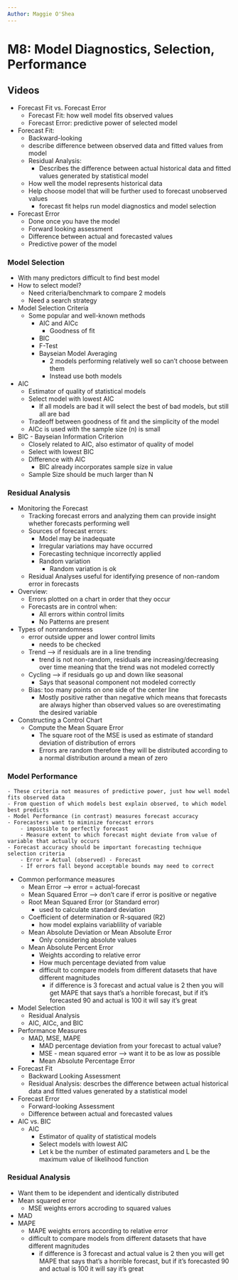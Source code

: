 ```yaml
---
Author: Maggie O'Shea
---
```


# M8: Model Diagnostics, Selection, Performance

## Videos 

  - Forecast Fit vs. Forecast Error
      - Forecast Fit: how well model fits observed values
      - Forecast Error: predictive power of selected model 
  - Forecast Fit: 
      - Backward-looking
      - describe difference between observed data and fitted values from model 
      - Residual Analysis: 
          - Describes the difference between actual historical data and fitted values generated by statistical model 
      - How well the model represents historical data
      - Help choose model that will be further used to forecast unobserved values 
          - forecast fit helps run model diagnostics and model selection 
  - Forecast Error
      - Done once you have the model 
      - Forward looking assessment
      - Difference between actual and forecasted values
      - Predictive power of the model 
      
### Model Selection 
  - With many predictors difficult to find best model 
  - How to select model?
      - Need criteria/benchmark to compare 2 models
      - Need a search strategy
  - Model Selection Criteria 
      - Some popular and well-known methods
          - AIC and AICc
              - Goodness of fit
          - BIC
          - F-Test
        - Bayseian Model Averaging
            - 2 models performing relatively well so can't choose between them
            - Instead use both models 
  - AIC
      - Estimator of quality of statistical models
      - Select model with lowest AIC
          - If all models are bad it will select the best of bad models, but still all are bad
      - Tradeoff between goodness of fit and the simplicity of the model 
      - AICc is used with the sample size (n) is small
  - BIC - Bayseian Information Criterion
      - Closely related to AIC, also estimator of quality of model 
      - Select with lowest BIC
      - Difference with AIC
          - BIC already incorporates sample size in value 
      - Sample Size should be much larger than N
      
### Residual Analysis 
  - Monitoring the Forecast
      - Tracking forecast errors and analyzing them can provide insight whether forecasts performing well
      - Sources of forecast errors:
          - Model may be inadequate
          - Irregular variations may have occurred
          - Forecasting technique incorrectly applied
          - Random variation 
              - Random variation is ok 
      - Residual Analyses useful for identifying presence of non-random error in forecasts 
  - Overview: 
      - Errors plotted on a chart in order that they occur
      - Forecasts are in control when: 
          - All errors within control limits
          - No Patterns are present 
  - Types of nonrandomness
      - error outside upper and lower control limits 
          - needs to be checked
      - Trend --> if residuals are in a line trending 
          - trend is not non-random, residuals are increasing/decreasing over time meaning that the trend was not modeled correctly
      - Cycling --> if residuals go up and down like seasonal 
          - Says that seasonal component not modeled correctly
      - Bias: too many points on one side of the center line
          - Mostly positive rather than negative which means that forecasts are always higher than observed values so are overestimating the desired variable 
  - Constructing a Control Chart
      - Compute the Mean Square Error
          - The square root of the MSE is used as estimate of standard deviation of distribution of errors
          - Errors are random therefore they will be distributed according to a normal distribution around a mean of zero 

### Model Performance
    - These criteria not measures of predictive power, just how well model fits observed data
    - From question of which models best explain observed, to which model best predicts
    - Model Performance (in contrast) measures forecast accuracy
    - Forecasters want to miminize forecast errors
        - impossible to perfectly forecast
        - Measure extent to which forecast might deviate from value of variable that actually occurs
    - Forecast accuracy should be important forecasting technique selection criteria 
        - Error = Actual (observed) - Forecast
        - If errors fall beyond acceptable bounds may need to correct
  - Common performance measures
      - Mean Error --> error = actual-forecast
      - Mean Squared Error --> don't care if error is positive or negative
      - Root Mean Squared Error (or Standard error) 
          - used to calculate standard deviation 
      - Coefficient of determination or R-squared (R2) 
          - how model explains variablility of variable
      - Mean Absolute Deviation or Mean Absolute Error 
          - Only considering absolute values
      - Mean Absolute Percent Error
          - Weights according to relative error
          - How much percentage deviated from value 
          - difficult to compare models from different datasets that have different magnitudes 
              - if difference is 3 forecast and actual value is 2 then you will get MAPE that says that's a horrible forecast, but if it's forecasted 90 and actual is 100 it will say it's great

        
        
        
  - Model Selection
      - Residual Analysis
      - AIC, AICc, and BIC
  - Performance Measures
      - MAD, MSE, MAPE
          - MAD percentage deviation from your forecast to actual value?
          - MSE - mean squared error --> want it to be as low as possible
          - Mean Absolute Percentage Error 
  - Forecast Fit
      - Backward Looking Assessment
      - Residual Analysis: descrbes the difference between actual historical data and fitted values generated by a statistical model 
  - Forecast Error
      - Forward-looking Assessment
      - Difference between actual and forecasted values 
  - AIC vs. BIC
      - AIC
          - Estimator of quality of statistical models
          - Select models with lowest AIC
          - Let k be the number of estimated parameters and L be the maximum value of likelihood function 
          
### Residual Analysis 
  - Want them to be idependent and identically distributed 
  - Mean squared error
      - MSE weights errors accroding to squared values
  - MAD
  - MAPE
      - MAPE weights errors according to relative error
      - difficult to compare models from different datasets that have different magnitudes 
          - if difference is 3 forecast and actual value is 2 then you will get MAPE that says that's a horrible forecast, but if it's forecasted 90 and actual is 100 it will say it's great

      
          
